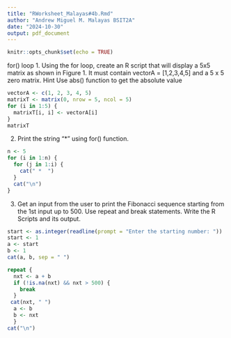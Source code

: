 ```yaml
---
title: "RWorksheet_Malayas#4b.Rmd"
author: "Andrew Miguel M. Malayas BSIT2A"
date: "2024-10-30"
output: pdf_document
---
```


```r
knitr::opts_chunk$set(echo = TRUE)
```

for() loop
1. Using the for loop, create an R script that will display a 5x5 matrix as shown in
Figure 1. It must contain vectorA = [1,2,3,4,5] and a 5 x 5 zero matrix.
Hint Use abs() function to get the absolute value

```r
vectorA <- c(1, 2, 3, 4, 5)
matrixT <- matrix(0, nrow = 5, ncol = 5)
for (i in 1:5) {
  matrixT[i, i] <- vectorA[i]
}
matrixT
```

2. Print the string "*" using for() function.
```r
n <- 5
for (i in 1:n) {
  for (j in 1:i) {
    cat(" *  ")
  }
  cat("\n")
}

```
3. Get an input from the user to print the Fibonacci sequence starting from the 1st input up to 500. Use repeat and break statements. Write the R Scripts and its output.
```r
start <- as.integer(readline(prompt = "Enter the starting number: "))
start <- 1
a <- start
b <- 1
cat(a, b, sep = " ")

repeat {
  nxt <- a + b
  if (!is.na(nxt) && nxt > 500) {
    break
  }
 cat(nxt, " ")
  a <- b
  b <- nxt
  }
cat("\n")
```